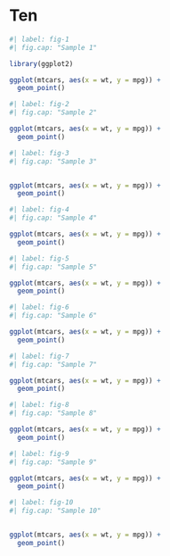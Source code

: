 # Ten

```r
#| label: fig-1
#| fig.cap: "Sample 1"

library(ggplot2)

ggplot(mtcars, aes(x = wt, y = mpg)) +
  geom_point()
```

```r
#| label: fig-2
#| fig.cap: "Sample 2"

ggplot(mtcars, aes(x = wt, y = mpg)) +
  geom_point()
```

```r
#| label: fig-3
#| fig.cap: "Sample 3"


ggplot(mtcars, aes(x = wt, y = mpg)) +
  geom_point()
```

```r
#| label: fig-4
#| fig.cap: "Sample 4"

ggplot(mtcars, aes(x = wt, y = mpg)) +
  geom_point()
```

```r
#| label: fig-5
#| fig.cap: "Sample 5"

ggplot(mtcars, aes(x = wt, y = mpg)) +
  geom_point()
```

```r
#| label: fig-6
#| fig.cap: "Sample 6"

ggplot(mtcars, aes(x = wt, y = mpg)) +
  geom_point()
```

```r
#| label: fig-7
#| fig.cap: "Sample 7"

ggplot(mtcars, aes(x = wt, y = mpg)) +
  geom_point()
```

```r
#| label: fig-8
#| fig.cap: "Sample 8"

ggplot(mtcars, aes(x = wt, y = mpg)) +
  geom_point()
```

```r
#| label: fig-9
#| fig.cap: "Sample 9"

ggplot(mtcars, aes(x = wt, y = mpg)) +
  geom_point()
```

```r
#| label: fig-10
#| fig.cap: "Sample 10"


ggplot(mtcars, aes(x = wt, y = mpg)) +
  geom_point()
```
